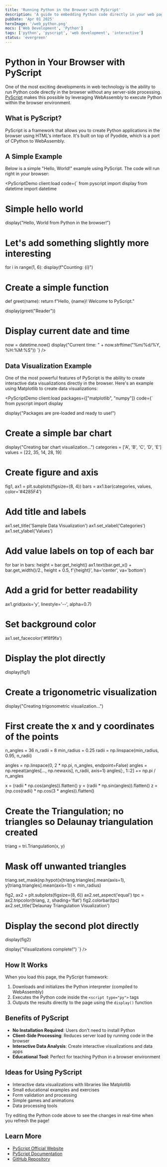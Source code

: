 ```yaml
---
title: 'Running Python in the Browser with PyScript'
description: 'A guide to embedding Python code directly in your web pages'
pubDate: 'Apr 01 2025'
heroImage: '/web_python.png'
mocs: ['Web Development', 'Python']
tags: ['python', 'pyscript', 'web development', 'interactive']
status: 'evergreen'
---
```



# Python in Your Browser with PyScript

<OptimizedImage 
  src="/web_python.png" 
  alt="Python in the browser - illustration showing Python logo with data visualizations on desktop and mobile screens" 
  width={1200}
  height={800}
  format="png"
  loading="eager"
  class="hero-image"
/>

One of the most exciting developments in web technology is the ability to run Python code directly in the browser without any server-side processing. [PyScript](https://pyscript.net/) makes this possible by leveraging WebAssembly to execute Python within the browser environment.

## What is PyScript?

PyScript is a framework that allows you to create Python applications in the browser using HTML's interface. It's built on top of Pyodide, which is a port of CPython to WebAssembly.

## A Simple Example

Below is a simple "Hello, World!" example using PyScript. The code will run right in your browser:

<PyScriptDemo client:load code={`
from pyscript import display
from datetime import datetime

# Simple hello world
display("Hello, World from Python in the browser!")

# Let's add something slightly more interesting
for i in range(1, 6):
    display(f"Counting: {i}")

# Create a simple function
def greet(name):
    return f"Hello, {name}! Welcome to PyScript."

display(greet("Reader"))

# Display current date and time
now = datetime.now()
display("Current time: " + now.strftime("%m/%d/%Y, %H:%M:%S"))
`} />

## Data Visualization Example

One of the most powerful features of PyScript is the ability to create interactive data visualizations directly in the browser. Here's an example using Matplotlib to create data visualizations:

<PyScriptDemo 
  client:load 
  packages={["matplotlib", "numpy"]}
  code={`
from pyscript import display

display("Packages are pre-loaded and ready to use!")

# Create a simple bar chart
display("Creating bar chart visualization...")
categories = ['A', 'B', 'C', 'D', 'E']
values = [22, 35, 14, 28, 19]

# Create figure and axis
fig1, ax1 = plt.subplots(figsize=(8, 4))
bars = ax1.bar(categories, values, color='#4285F4')

# Add title and labels
ax1.set_title('Sample Data Visualization')
ax1.set_xlabel('Categories')
ax1.set_ylabel('Values')

# Add value labels on top of each bar
for bar in bars:
    height = bar.get_height()
    ax1.text(bar.get_x() + bar.get_width()/2., height + 0.5,
             f'{height}', ha='center', va='bottom')

# Add a grid for better readability
ax1.grid(axis='y', linestyle='--', alpha=0.7)

# Set background color
ax1.set_facecolor('#f8f9fa')

# Display the plot directly
display(fig1)

# Create a trigonometric visualization
display("Creating trigonometric visualization...")

# First create the x and y coordinates of the points
n_angles = 36
n_radii = 8
min_radius = 0.25
radii = np.linspace(min_radius, 0.95, n_radii)

angles = np.linspace(0, 2 * np.pi, n_angles, endpoint=False)
angles = np.repeat(angles[..., np.newaxis], n_radii, axis=1)
angles[:, 1::2] += np.pi / n_angles

x = (radii * np.cos(angles)).flatten()
y = (radii * np.sin(angles)).flatten()
z = (np.cos(radii) * np.cos(3 * angles)).flatten()

# Create the Triangulation; no triangles so Delaunay triangulation created
triang = tri.Triangulation(x, y)

# Mask off unwanted triangles
triang.set_mask(np.hypot(x[triang.triangles].mean(axis=1),
                        y[triang.triangles].mean(axis=1))
                < min_radius)

fig2, ax2 = plt.subplots(figsize=(8, 6))
ax2.set_aspect('equal')
tpc = ax2.tripcolor(triang, z, shading='flat')
fig2.colorbar(tpc)
ax2.set_title('Delaunay Triangulation Visualization')

# Display the second plot directly
display(fig2)

display("Visualizations complete!")
`} />

## How It Works

When you load this page, the PyScript framework:

1. Downloads and initializes the Python interpreter (compiled to WebAssembly)
2. Executes the Python code inside the `<script type="py">` tags
3. Outputs the results directly to the page using the `display()` function

## Benefits of PyScript

- **No Installation Required**: Users don't need to install Python
- **Client-Side Processing**: Reduces server load by running code in the browser
- **Interactive Data Analysis**: Create interactive visualizations and data apps
- **Educational Tool**: Perfect for teaching Python in a browser environment

## Ideas for Using PyScript

- Interactive data visualizations with libraries like Matplotlib
- Small educational examples and exercises
- Form validation and processing
- Simple games and animations
- Data processing tools

Try editing the Python code above to see the changes in real-time when you refresh the page!

## Learn More

- [PyScript Official Website](https://pyscript.net/)
- [PyScript Documentation](https://docs.pyscript.net/)
- [GitHub Repository](https://github.com/pyscript/pyscript) 
